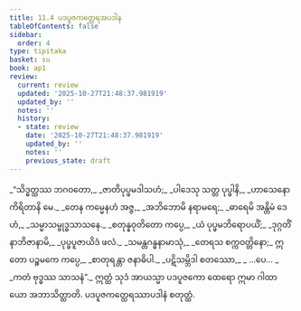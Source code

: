 ```yaml
---
title: 11.4 ပဒပူဇကတ္ထေရအပဒါန
tableOfContents: false
sidebar:
  order: 4
type: tipitaka
basket: su
book: ap1
review:
  current: review
  updated: '2025-10-27T21:48:37.981919'
  updated_by: ''
  notes: ''
  history:
  - state: review
    date: '2025-10-27T21:48:37.981919'
    updated_by: ''
    notes: ''
    previous_state: draft
---
```



<ReviewStatus review={frontmatter.review} showDetails={true} />

<HypothesisAnnotation frontmatter={frontmatter} />

<DynamicBreadcrumb />

<Division number="19" book="ap1" e="ch" v="20" p="156">

<Paragraph number="1876" type="verses" book="ap1">
_“သိဒ္ဓတ္ထဿ ဘဂဝတော,_  
_ဇာတိပုပ္ဖမဒါသဟံ;_  
_ပါဒေသု သတ္တ ပုပ္ဖါနိ,_  
_ဟာသေနောကိရိတာနိ မေ._  

</Paragraph>

</Division>
<Division number="20" book="ap1" e="ch" v="20" p="156">

<Paragraph number="1877" type="verses" book="ap1">
_တေန ကမ္မေနဟံ အဇ္ဇ,_  
_အဘိဘောမိ နရာမရေ;_  
_ဓာရေမိ အန္တိမံ ဒေဟံ,_  
_သမ္မာသမ္ဗုဒ္ဓသာသနေ._  

</Paragraph>

</Division>
<Division number="21" book="ap1" e="ch" v="20" p="156">

<Paragraph number="1878" type="verses" book="ap1">
_စတုန္နဝုတိတော ကပ္ပေ,_  
_ယံ ပုပ္ဖမဘိရောပယိံ;_  
_ဒုဂ္ဂတိံ နာဘိဇာနာမိ,_  
_ပုပ္ဖပူဇာယိဒံ ဖလံ._  

</Paragraph>

</Division>
<Division number="22" book="ap1" e="ch" v="20" p="156">

<Paragraph number="1879" type="verses" book="ap1">
_သမန္တဂန္ဓနာမာသုံ,_  
_တေရသ စက္ကဝတ္တိနော;_  
ဣတော ပဉ္စမကေ ကပ္ပေ,_  
_စာတုရန္တာ ဇနာဓိပါ._  

</Paragraph>

</Division>
<Division number="23" book="ap1" e="ch" v="20" p="156">

<Paragraph number="1880" type="verses" book="ap1">
_ပဋိသမ္ဘိဒါ စတဿော,_  
_ …ပေ… _  
_ကတံ ဗုဒ္ဓဿ သာသနံ”._  

</Paragraph>

<Paragraph number="1881" book="ap1">
ဣတ္ထံ သုဒံ အာယသ္မာ ပဒပူဇကော ထေရော ဣမာ ဂါထာယော အဘာသိတ္ထာတိ.

</Paragraph>
</Division>

<Paragraph number="1882" type="center" book="ap1">
ပဒပူဇကတ္ထေရဿာပဒါနံ စတုတ္ထံ.
</Paragraph>